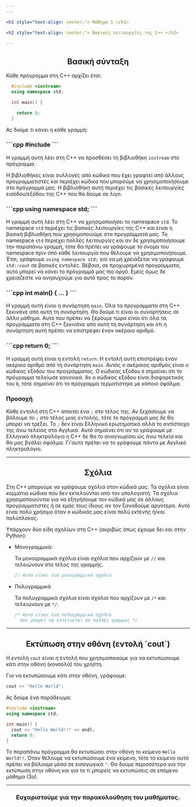```yaml
---
---

<h1 style="text-align: center;"> Μάθημα 1 </h1>

<h2 style="text-align: center;"> Βασικές λειτουργίες της C++ </h2>

---
```


<h2 style="text-align: center;"> Βασική σύνταξη </h2>

Κάθε πρόγραμμα στη C++ αρχίζει έτσι:

```cpp
  #include <iostream>
  using namespace std;

  int main() {

    return 0;
  }
```

Ας δούμε τι κάνει η κάθε γραμμή:

<h3 style="text-align: left;"> 
```cpp 
#include <iostream>
``` 
</h3>

Η γραμμή αυτή λέει στη C++ να προσθέσει τη βιβλιοθήκη `iostream` στο πρόγραμμα.

Η βιβλιοθήκες είναι συλλογές από κώδικα που έχει γραφτεί από άλλους προγραμματιστές
και περιέχει κώδικα που μπορούμε να χρησιμοποιήσουμε στο πρόγραμμά μας.
Η βιβλιοθήκη αυτή περιέχει τις βασικές λειτουργίες εισόδου/εξόδου της C++ που θα δούμε σε λίγο.

<h3 style="text-align: left;"> 
```cpp 
using namespace std;
``` 
</h3>

Η γραμμή αυτή λέει στη C++ να χρησιμοποιήσει το namespace `std`. Το namespace `std`
περιέχει τις βασικές λειτουργίες της C++ και είναι η βασική βιβλιοθήκη που χρησιμοποιούμε
στα προγράμματά μας. Το namespace `std` περιέχει πολλές λειτουργίες και αν δε χρησιμοποιήσουμε
την παραπάνω γραμμή, τότε θα πρέπει να γράψουμε το όνομα του namespace πριν από κάθε λειτουργία
που θέλουμε να χρησιμοποιήσουμε. Έτσι, γράφουμε `using namespace std;` για να μη χρειάζεται
να γράφουμε `std::cout` σε βασικές εντολές. Βέβαια, σε προχωρημένα προγράμματα, αυτό μπορεί να
κάνει το πρόγραμμά μας πιο αργό. Εμείς όμως δε χρειάζεστε να ανησυχούμε για αυτό προς το παρόν.

<h3 style="text-align: left;"> 
```cpp 
int main() { ... }
``` 
</h3>

Η γραμμή αυτή είναι η συνάρτηση `main`. Όλα τα προγράμματα στη C++ ξεκινάνε από αυτή τη συνάρτηση.
Θα δούμε τι είναι οι συναρτήσεις σε άλλο μάθημα. Αυτό που πρέπει να ξέρουμε τώρα είναι ότι όλα τα προγράμματα
στη C++ ξεκινάνε από αυτή τη συνάρτηση και ότι η συνάρτηση αυτή πρέπει να επιστρέφει έναν ακέραιο αριθμό.

<h3 style="text-align: left;"> 
```cpp 
return 0;
``` 
</h3>

Η γραμμή αυτή είναι η εντολή `return`. Η εντολή αυτή επιστρέφει έναν ακέραιο αριθμό από τη συνάρτηση `main`.
Αυτός ο ακέραιος αριθμός είναι ο κώδικας εξόδου του προγράμματος. Ο κώδικας εξόδου `0` σημαίνει ότι το πρόγραμμα
τελείωσε κανονικά. Αν ο κώδικας εξόδου είναι διαφορετικός του `0`, τότε σημαίνει ότι το πρόγραμμα τερματίστηκε
με κάποιο σφάλμα.

<h3 style="text-align: left;"> Προσοχή </h3>

Κάθε εντολή στη C++ απαιτεί ένα `;` στο τέλος της.
Αν ξεχάσουμε να βάλουμε το `;` στο τέλος μιας εντολής,
τότε το πρόγραμμά μας δε θα μπορεί να τρέξει.
Το `;` δεν είναι Ελληνικό ερωτηματικό αλλά το αντίστοιχο της
άνω τελείας στα Αγγλικά.
Αυτό σημαίνει ότι αν το γράψουμε με Ελληνικό πληκτρολόγιο η C++ δε θα το αναγνωρίσει ώς
άνω τελεία και θα μας βγάλει σφάλμα.
Γι'αυτό πρέπει να το γράφουμε πάντα με Αγγλικό πληκτρολόγιο.

---

<h2 style="text-align: center;"> Σχόλια </h2>

Στη C++ μπορούμε να γράψουμε σχόλια στον κώδικά μας. Τα σχόλια είναι κομμάτια κώδικα που δεν εκτελούνται
από τον υπολογιστή. Τα σχόλια χρησιμοποιούνται για να εξηγήσουμε τον κώδικά μας σε άλλους προγραμματιστές
ή σε εμάς τους ίδιους αν τον ξαναδούμε αργότερα. Αυτό είναι πολύ χρήσιμο όταν ο κώδικάς μας είναι πολύ 
εκτενής ή/και πολύπλοκος.

Υπάρχουν δύο είδη σχολίων στη C++ (ακριβώς όπως έχουμε δει και στην Python):

* Μονογραμμικά:

  Τα μονογραμμικά σχόλια είναι σχόλια που αρχίζουν με `//` και τελειώνουν στο τέλος της γραμμής.
  ```cpp
  // Αυτό είναι ένα μονογραμμικό σχόλιο
  ```

* Πολυγραμμικά

  Τα πολυγραμμικά σχόλια είναι σχόλια που αρχίζουν με `/*` και τελειώνουν με `*/`.
  ```cpp
  /* Αυτό είναι ένα πολυγραμμικό σχόλιο
    που μπορεί να εκτείνεται σε πολλές γραμμές */
  ```

---

<h2 style="text-align: center;"> Εκτύπωση στην οθόνη (εντολή `cout`) </h2>

Η εντολή `cout` είναι η εντολή που χρησιμοποιούμε για να εκτυπώσουμε κάτι στην οθόνη (κονσόλα) του χρήστη.

Για να εκτυπώσουμε κάτι στην οθόνη, γράφουμε:
```cpp
cout << "Hello World";
```

Ας δούμε ένα παράδειγμα:
```cpp
#include <iostream>
using namespace std;

int main() {
  cout << "Hello World!!" << endl;
  return 0;
}
```

Το παραπάνω πρόγραμμα θα εκτυπώσει στην οθόνη το κείμενο `Hello World!!`.
Όταν θέλουμε να εκτυπώσουμε ένα κείμενο, τότε το κείμενο αυτό πρέπει να βάλουμε μέσα σε εισαγωγικά `"`.
Θα δούμε περισσότερα για την εκτύπωση στην οθόνη και για το τι μπορείς να εκτυπώσεις σε επόμενο μάθημα (3ο).

---

<h3 style="text-align: center;">Ευχαριστούμε για την παρακολούθηση του μαθήματος.</h3>